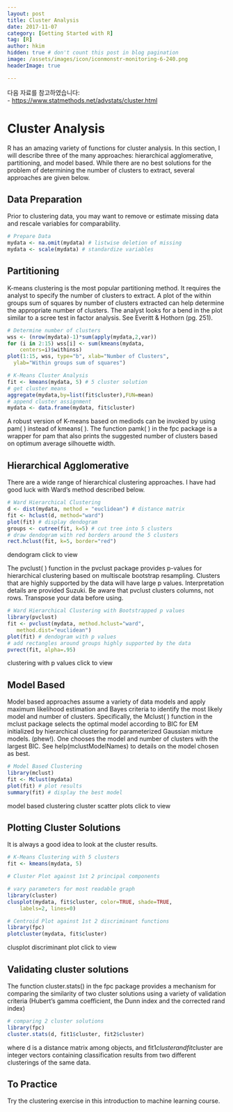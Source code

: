 ```yaml
---
layout: post  
title: Cluster Analysis
date: 2017-11-07  
category: [Getting Started with R]  
tag: [R]  
author: hkim  
hidden: true # don't count this post in blog pagination  
image: /assets/images/icon/iconmonstr-monitoring-6-240.png
headerImage: true

---
```


다음 자료를 참고하였습니다:  
- [https://www.statmethods.net/advstats/cluster.html](https://www.statmethods.net/advstats/cluster.html)

# Cluster Analysis

R has an amazing variety of functions for cluster analysis. In this section, I will describe three of the many approaches: hierarchical agglomerative, partitioning, and model based. While there are no best solutions for the problem of determining the number of clusters to extract, several approaches are given below.

## Data Preparation

Prior to clustering data, you may want to remove or estimate missing data and rescale variables for comparability.

```r
# Prepare Data
mydata <- na.omit(mydata) # listwise deletion of missing
mydata <- scale(mydata) # standardize variables
```

## Partitioning

K-means clustering is the most popular partitioning method. It requires the analyst to specify the number of clusters to extract. A plot of the within groups sum of squares by number of clusters extracted can help determine the appropriate number of clusters. The analyst looks for a bend in the plot similar to a scree test in factor analysis. See Everitt & Hothorn (pg. 251).

```r
# Determine number of clusters
wss <- (nrow(mydata)-1)*sum(apply(mydata,2,var))
for (i in 2:15) wss[i] <- sum(kmeans(mydata,
  	centers=i)$withinss)
plot(1:15, wss, type="b", xlab="Number of Clusters",
  ylab="Within groups sum of squares")

# K-Means Cluster Analysis
fit <- kmeans(mydata, 5) # 5 cluster solution
# get cluster means
aggregate(mydata,by=list(fit$cluster),FUN=mean)
# append cluster assignment
mydata <- data.frame(mydata, fit$cluster)
```

A robust version of K-means based on mediods can be invoked by using pam( ) instead of kmeans( ). The function pamk( ) in the fpc package is a wrapper for pam that also prints the suggested number of clusters based on optimum average silhouette width.


## Hierarchical Agglomerative

There are a wide range of hierarchical clustering approaches. I have had good luck with Ward's method described below.

```r
# Ward Hierarchical Clustering
d <- dist(mydata, method = "euclidean") # distance matrix
fit <- hclust(d, method="ward")
plot(fit) # display dendogram
groups <- cutree(fit, k=5) # cut tree into 5 clusters
# draw dendogram with red borders around the 5 clusters
rect.hclust(fit, k=5, border="red")
```

dendogram click to view

The pvclust( ) function in the pvclust package provides p-values for hierarchical clustering based on multiscale bootstrap resampling. Clusters that are highly supported by the data will have large p values. Interpretation details are provided Suzuki. Be aware that pvclust clusters columns, not rows. Transpose your data before using.

```r
# Ward Hierarchical Clustering with Bootstrapped p values
library(pvclust)
fit <- pvclust(mydata, method.hclust="ward",
   method.dist="euclidean")
plot(fit) # dendogram with p values
# add rectangles around groups highly supported by the data
pvrect(fit, alpha=.95)
```

clustering with p values click to view


## Model Based

Model based approaches assume a variety of data models and apply maximum likelihood estimation and Bayes criteria to identify the most likely model and number of clusters. Specifically, the Mclust( ) function in the mclust package selects the optimal model according to BIC for EM initialized by hierarchical clustering for parameterized Gaussian mixture models. (phew!). One chooses the model and number of clusters with the largest BIC. See help(mclustModelNames) to details on the model chosen as best.

```r
# Model Based Clustering
library(mclust)
fit <- Mclust(mydata)
plot(fit) # plot results
summary(fit) # display the best model
```

model based clustering cluster scatter plots click to view


## Plotting Cluster Solutions

It is always a good idea to look at the cluster results.

```r
# K-Means Clustering with 5 clusters
fit <- kmeans(mydata, 5)

# Cluster Plot against 1st 2 principal components

# vary parameters for most readable graph
library(cluster)
clusplot(mydata, fit$cluster, color=TRUE, shade=TRUE,
  	labels=2, lines=0)

# Centroid Plot against 1st 2 discriminant functions
library(fpc)
plotcluster(mydata, fit$cluster)
```

clusplot discriminant plot click to view


## Validating cluster solutions

The function cluster.stats() in the fpc package provides a mechanism for comparing the similarity of two cluster solutions using a variety of validation criteria (Hubert's gamma coefficient, the Dunn index and the corrected rand index)

```r
# comparing 2 cluster solutions
library(fpc)
cluster.stats(d, fit1$cluster, fit2$cluster)
```

where d is a distance matrix among objects, and fit1$cluster and fit$cluster are integer vectors containing classification results from two different clusterings of the same data.


## To Practice

Try the clustering exercise in this introduction to machine learning course.
